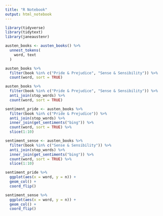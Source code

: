 ```yaml
---
title: "R Notebook"
output: html_notebook
---
```


```r
library(tidyverse)
library(tidytext)
library(janeaustenr)
```

```r
austen_books <- austen_books() %>% 
  unnest_tokens(
    word, text
  )
```

```r
austen_books %>% 
  filter(book %in% c("Pride & Prejudice", "Sense & Sensibility")) %>% 
  count(word, sort = TRUE)
```

```r
austen_books %>% 
  filter(book %in% c("Pride & Prejudice", "Sense & Sensibility")) %>% 
  anti_join(stop_words) %>% 
  count(word, sort = TRUE)
```

```r
sentiment_pride <- austen_books %>% 
  filter(book %in% c("Pride & Prejudice")) %>% 
  anti_join(stop_words) %>% 
  inner_join(get_sentiments("bing")) %>% 
  count(word, sort = TRUE) %>% 
  slice(1:10)
```

```r
sentiment_sense <- austen_books %>% 
  filter(book %in% c("Sense & Sensibility")) %>% 
  anti_join(stop_words) %>% 
  inner_join(get_sentiments("bing")) %>% 
  count(word, sort = TRUE) %>% 
  slice(1:10)

```

```r
sentiment_pride %>% 
  ggplot(aes(x = word, y = n)) +
  geom_col() +
  coord_flip()
```

```r
sentiment_sense %>% 
  ggplot(aes(x = word, y = n)) +
  geom_col() +
  coord_flip()
```

